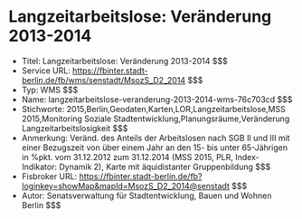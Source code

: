 # Langzeitarbeitslose: Veränderung 2013-2014
- Titel: Langzeitarbeitslose: Veränderung 2013-2014 $$$
- Service URL: https://fbinter.stadt-berlin.de/fb/wms/senstadt/MsozS_D2_2014 $$$
- Typ: WMS $$$
- Name: langzeitarbeitslose-veranderung-2013-2014-wms-76c703cd $$$
- Stichworte: 2015,Berlin,Geodaten,Karten,LOR,Langzeitarbeitslose,MSS 2015,Monitoring Soziale Stadtentwicklung,Planungsräume,Veränderung Langzeitarbeitslosigkeit $$$
- Anmerkung: Veränd. des Anteils der Arbeitslosen nach SGB II und III mit einer Bezugszeit von über einem Jahr an den 15- bis unter 65-Jährigen in %pkt. vom 31.12.2012 zum 31.12.2014 (MSS 2015, PLR, Index-Indikator: Dynamik 2), Karte mit äquidistanter Gruppenbildung $$$
- Fisbroker URL: https://fbinter.stadt-berlin.de/fb?loginkey=showMap&mapId=MsozS_D2_2014@senstadt $$$
- Autor: Senatsverwaltung für Stadtentwicklung, Bauen und Wohnen Berlin $$$
